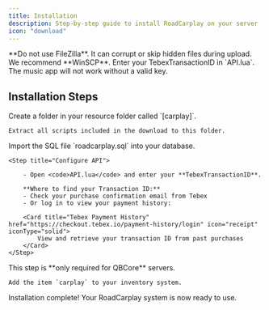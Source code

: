 ```yaml
---
title: Installation
description: Step-by-step guide to install RoadCarplay on your server
icon: "download"
---
```


<Danger>
    **Do not use FileZilla**. It can corrupt or skip hidden files during upload. We recommend **WinSCP**.
</Danger>

<Warning>
    Enter your TebexTransactionID in `API.lua`. The music app will not work without a valid key.
</Warning>

## Installation Steps

<Steps>
  <Step title="Create Resource Folder">
    Create a folder in your resource folder called `[carplay]`.

    Extract all scripts included in the download to this folder.
  </Step>

  <Step title="Import Database">
    Import the SQL file `roadcarplay.sql` into your database.
  </Step>

    <Step title="Configure API">

        - Open <code>API.lua</code> and enter your **TebexTransactionID**.

        **Where to find your Transaction ID:**
        - Check your purchase confirmation email from Tebex
        - Or log in to view your payment history:

        <Card title="Tebex Payment History" href="https://checkout.tebex.io/payment-history/login" icon="receipt" iconType="solid">
            View and retrieve your transaction ID from past purchases
        </Card>
    </Step>

  <Step title="Add Inventory Item (QBCore Only)">
    <Warning>
      This step is **only required for QBCore** servers.
    </Warning>

    Add the item `carplay` to your inventory system.
  </Step>
</Steps>

<Check>
  Installation complete! Your RoadCarplay system is now ready to use.
</Check>